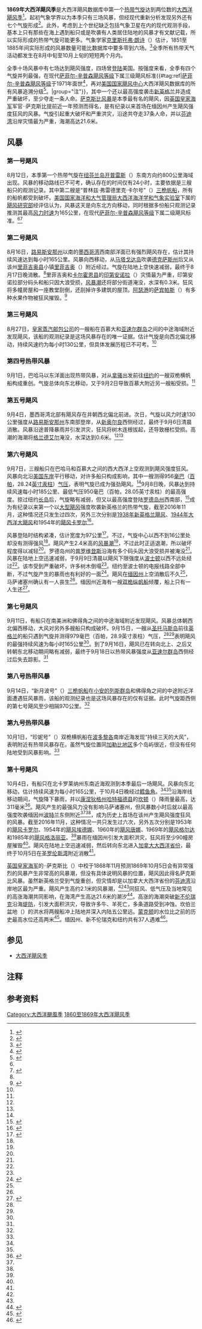 {{noteTA
|G1=USState
|1=zh-hans:百慕大;zh-hk:百慕達;zh-tw:百慕達;
|2=zh-hans:亚速尔;zh-tw:亞速;zh-hk:亞速爾;
|3=zh-cn:安的列斯;zh-hk:安地列斯;zh-tw:安地列斯;
}}
{{Infobox hurricane season
|Basin=Atl
|Year=1869
|Track=1869 Atlantic hurricane season summary.jpg
|First storm formed=1869年8月12日
|Last storm dissipated=October 5, 1869
|Strongest storm name=第六号
|Strongest storm winds=100
|Average wind speed=1
|Total storms=10
|Total hurricanes=7
|Total intense=1
|Fatalities=38
|Damages=
|Inflated=
|five seasons=[[1867年大西洋飓风季|1867]]、[[1868年大西洋飓风季|1868]]、'''1869'''、[[1870年大西洋飓风季|1870]]、[[1871年大西洋飓风季|1871]]}}
'''1869年大西洋飓风季'''是大西洋飓风数据库中第一个[[热带气旋|热带气旋]]达到两位数的[[大西洋飓风季|大西洋飓风季]]<ref>{{cite web | author = Hurricane Research Division | publisher = [[美国国家海洋和大气管理局|National Oceanic and Atmospheric Administration]] | year = 2011 | title = Atlantic basin: Comparison of Original and Revised HURDAT | accessdate = 2016-12-01 | url = http://www.aoml.noaa.gov/hrd/hurdat/Comparison_of_Original_and_Revised_HURDAT_mar11.html | archiveurl = https://web.archive.org/web/20160304040342/http://www.aoml.noaa.gov/hrd/hurdat/Comparison_of_Original_and_Revised_HURDAT_mar11.html | archivedate = 2016-03-04 | deadurl = no }}</ref>。起初气象学界以为本季只有三场风暴，但经现代重新分析发现另外还有七个气旋形成<ref name="year">{{cite web | author = José Fernández Partagás | publisher = National Oceanic and Atmospheric Administration | year = 2003 | title = Year 1869 | accessdate = 2016-12-02 | archiveurl = https://web.archive.org/web/20160304202237/http://www.aoml.noaa.gov/hrd/Landsea/Partagas/1865-1870/1869.pdf | deadurl = no | url = http://www.aoml.noaa.gov/hrd/Landsea/Partagas/1865-1870/1869.pdf | archivedate = 2016-03-04 | format = PDF }}</ref>。此外，考虑到上个世纪缺乏包括气象卫星在内的现代观测手段，基本上只有那些在海上遇到船只或是吹袭有人类居住陆地的风暴才有文献记载，所以实际形成的热带气旋可能更多。气象学家[[克里斯托弗·朗诗|克里斯托弗·朗诗]]（{{lang|en|Christopher W. Landsea}}）估计，1851至1885年间实际形成的风暴数量可能比数据库中要多零到六场。<ref>{{cite journal | author = Chris Landsea | journal = Eos | volume = 88 | issue = 18 | date = 2007-05-01 | pages = 197–208 | title = Counting Atlantic Tropical Cyclones Back to 1900 | publisher = National Oceanic and Atmospheric Administration | accessdate = 2016-11-30 | format = PDF | doi = 10.1029/2007EO180001 | archivedate = 2007-07-14 | archiveurl = https://web.archive.org/web/20070714114214/http://www.aoml.noaa.gov/hrd/Landsea/landsea-eos-may012007.pdf | url = http://www.aoml.noaa.gov/hrd/Landsea/landsea-eos-may012007.pdf | deadurl = no | bibcode = 2007EOSTr..88..197L }}</ref>全季所有热带天气活动都发生在8月中旬至10月上旬的短短两个月内。

全季十场风暴中有七场达到飓风强度，四场曾[[登陆_(气象学)|登陆]]美国。按强度来看，全季有四个气旋并列最强，在现代[[萨菲尔-辛普森飓风等级|萨菲尔-辛普森飓风等级]]下属三级飓风标准{{#tag:ref|[[萨菲尔-辛普森飓风等级|萨菲尔-辛普森飓风等级]]于1971年面世<ref name="USA Today">{{cite news | author = Jack Williams | title = Hurricane scale invented to communicate storm danger | publisher = [[今日美国|USA Today]] | date = 2005-05-17 | accessdate = 2013-08-04 | url = http://usatoday30.usatoday.com/weather/hurricane/whscale.htm | archiveurl = https://web.archive.org/web/20160324154907/http://usatoday30.usatoday.com/weather/hurricane/whscale.htm | deadurl = no | archivedate = 2016-03-24 }}</ref>，再对[[国家飓风中心|美国国家飓风中心]]大西洋飓风数据库的所有风暴追溯分级<ref>{{cite report | publisher = Hurricane Research Division | title = Chronological List of All Continental United States Hurricanes: 1851-2012 | date = 2013-06 | accessdate = 2016-11-10 | archivedate = 2016-05-03 | deadurl = no | archiveurl = https://web.archive.org/web/20160503012801/http://www.aoml.noaa.gov/hrd/hurdat/All_U.S._Hurricanes.html | url = http://www.aoml.noaa.gov/hrd/hurdat/All_U.S._Hurricanes.html }}</ref>。|group="注"}}，其中一个还以最高强度袭击[[新英格兰|新英格兰]]并造成严重破坏，至少夺走一条人命。[[1869年萨克斯比风暴|萨克斯比风暴]]是本季最有名的飓风，因[[英国皇家海军|英国皇家海军]]军官{{lang|en|S}}·{{lang|en|M}}·萨克斯比提前近一年预测而得名，是有纪录以来首场在缅因州产生飓风强度狂风的风暴。气旋引起重大破坏和严重洪灾，沿途共夺走37条人命，并以[[芬迪湾|芬迪湾]]沿岸灾情最为严重，海潮高达21.6米。

== 风暴 ==

=== 第一号飓风 ===
{{Infobox Hurricane Small
|Basin=Atl
|Image=1869 Atlantic hurricane 1 track.png
|Formed=8月12日
|Dissipated=8月12日
|1-min winds=90
|Pressure=
}}
8月12日，本季第一个热带气旋在[[纽芬兰与拉布拉多|纽芬兰岛]][[开普雷斯|开普雷斯]]（{{lang|en|Cape Race}}）东南方向约800公里海域出现。风暴的移动路线已不可考，确认存在的时间仅有24小时，主要依据是三艘船只的观测记录。其中第二艘是“普林兹·弗雷德里克·卡尔号”（{{lang|en|Prinze Frederik Carl}}）[[三桅帆船|三桅帆船]]，所有的船帆都受到破坏。[[美国国家海洋和大气管理局|美国国家海洋和大气管理局]][[大西洋海洋学和气象实验室|大西洋海洋学和气象实验室]]下属的[[飓风研究部|飓风研究部]]经评估认为，风暴这天是向东北方向移动，同时根据多份船只观测记录推测其最高[[最大持续风速|风力时速]]为165公里，在现代[[萨菲尔-辛普森飓风等级|萨菲尔-辛普森飓风等级]]下属二级飓风标准。<ref name="year" /><ref name="HURDAT">{{cite web | author = [[国家飓风中心|National Hurricane Center]] | author2 = Hurricane Research Division | title = Atlantic hurricane best track (HURDAT version 2) | accessdate = 2016-11-01 | url = http://www.nhc.noaa.gov/data/hurdat/hurdat2-1851-2015-070616.txt | publisher = United States National Oceanic and Atmospheric Administration | date = 2016-07-06 | deadurl = no | archivedate = 2016-10-04 | archiveurl = https://web.archive.org/web/20161004150702/http://www.nhc.noaa.gov/data/hurdat/hurdat2-1851-2015-070616.txt | format = [[文本文件|TXT]] }}</ref>
{{Clear}}

=== 第二号飓风 ===
{{Infobox Hurricane Small
|Basin=Atl
|Image=1869 Atlantic hurricane 2 track.png
|Formed=8月16日
|Dissipated=8月17日
|1-min winds=90
|Pressure=969
}}
8月16日，[[路易斯安那州|路易斯安那州]]以南的[[墨西哥湾|墨西哥湾]]西南部洋面已有强烈飓风存在，估计其持续风速达到每小时165公里。风暴向西移动，从[[马塔戈达岛|马塔戈达岛]]吹袭[[德克萨斯州|德克萨斯州]]后又从该州[[里菲吉奥县_(德克萨斯州)|里菲吉奥县]]小镇[[里菲吉奥_(德克萨斯州)|里菲吉奥]]（{{lang|en|Refugio}}）附近经过。气旋在陆地上空快速减弱，最终于8月17日晚消散。<ref name="HURDAT" />里菲吉奥和[[卡尔霍恩县_(得克萨斯州)|卡尔霍恩县]]的[[印第安诺拉_(德克萨斯州)|印第安诺拉]]（{{lang|en|Indianola}}）灾情最为严重，印第安诺拉部分码头和船只因大浪受损，[[风暴潮|风暴潮]]还将部分街道淹没，水深有0.3米。狂风将多幢房屋和一座教堂刮倒，还刮掉许多建筑的屋顶。[[阿瑟港_(德克萨斯州)|阿瑟港]]的[[萨宾帕斯_(德克萨斯州)|萨宾帕斯]]（{{lang|en|Sabine Pass}}）有多种水果作物被狂风摧毁。<ref name="tx">{{cite web | author = David M. Roth | archiveurl = https://web.archive.org/web/20161021181941/http://www.wpc.ncep.noaa.gov/research/lahur.pdf | deadurl = no | publisher = Hydrometeorological Prediction Center | date = 2010-04-08 | title = Louisiana Hurricane History | accessdate = 2016-12-01 | url = http://www.wpc.ncep.noaa.gov/research/lahur.pdf | format = [[便携式文档格式|PDF]] | archivedate = 2016-10-21 }}</ref>{{Clear}}

=== 第三号飓风 ===
8月27日，[[皇家蒸汽邮包公司|皇家蒸汽邮包公司]]的一艘船在百慕大和[[亚速尔群岛|亚速尔群岛]]之间的中途海域附近发现飓风，该船的观测纪录是这场风暴存在的唯一证据。估计气旋是向西北偏北移动，持续风速约为每小时130公里，但具体发展历程已不可考。<ref name="year" />{{Clear}}

=== 第四号热带风暴 ===
{{Infobox Hurricane Small
|Basin=Atl
|Image=1869 Atlantic tropical storm 4 track.png
|Formed=9月1日
|Dissipated=9月2日
|1-min winds=60
|Pressure=
}}
9月1日，巴哈马以东洋面出现热带风暴，对从[[拿骚_(巴哈马)|拿骚]]出发前往[[纽约|纽约]]的一艘双桅横帆船构成重创。气旋总体向东北移动，又于9月2日导致百慕大附近另一艘船受损。<ref name="year" />{{Clear}}

=== 第五号飓风 ===
{{Infobox Hurricane Small
|Basin=Atl
|Image=1869 Atlantic hurricane 5 track.png
|Formed=9月4日
|Dissipated=9月6日
|1-min winds=70
|Pressure=985
}}
9月4日，墨西哥湾北部有飓风存在并朝西北偏北前进。次日，气旋以风力时速130公里强度从[[路易斯安那州|路易斯安那州]]东南部登岸，从[[新奥尔良|新奥尔良]]西侧经过，最终于9月6日清晨消散。风暴沿途普降暴雨并引发洪灾，狂风将树木连根拔起，还导致栅栏受损。高潮的海潮将[[格兰德艾尔_(路易斯安那州)|格兰德艾尔]]淹没，水深达到0.6米。<ref name="year" /><ref name="HURDAT" />{{Clear}}

=== 第六号飓风 ===
{{Infobox Hurricane Small
|Basin=Atl
|Image=1869 Atlantic hurricane 6 track.png
|Formed=9月7日
|Dissipated=9月9日
|1-min winds=100
|Pressure=950
}}
9月7日，三艘船只在巴哈马和百慕大之间的西大西洋上空观测到飓风强度狂风。风暴向北沿[[美国东岸|美国东岸]]平行移动，对许多船只构成影响，其中一艘测得956[[巴|毫巴]]（[[帕斯卡|百帕]]，28.24[[英寸汞柱|英寸汞柱]]）[[气压|气压]]，表明气旋已成为强劲飓风。<ref name="year" />9月8日晚，风暴达到持续风速每小时185公里、最低气压950毫巴（百帕，28.05英寸汞柱）的最高强度。掠过纽约[[长岛_(纽约州)|长岛]]后，气旋略有减弱，但又以最高强度登陆[[罗德岛州|罗德岛州]]西南部，<ref name="meta">{{cite web | author = Hurricane Research Division | year = 2008 | title = Documentation of Atlantic Tropical Cyclones Changes in HURDAT | publisher = National Oceanic and Atmospheric Administration | accessdate = 2016-12-01 | url = http://www.aoml.noaa.gov/hrd/hurdat/metadata_master.html#1869_6 | archivedate = 2016-11-24 | deadurl = no | archiveurl = https://web.archive.org/web/20161124024737/http://www.aoml.noaa.gov/hrd/hurdat/metadata_master.html#1869_6 }}</ref>成为有纪录以来第一个以[[热带气旋等级|大型飓风]]强度吹袭新英格兰的热带气旋，截至2016年11月，这种情况还只发生过四次，另外三次分别是[[1938年新英格兰飓风|1938年新英格兰飓风]]、[[1944年大西洋大飓风|1944年大西洋大飓风]]和1954年的[[飓风卡罗尔|飓风卡罗尔]]<ref name="us">{{cite web | author = Hurricane Research Division | title = Chronological List of All Hurricanes which Affected the Continental United States: 1851–2010 | date = 2010-12 | url = http://www.aoml.noaa.gov/hrd/hurdat/All_U.S._Hurricanes.txt | format = TXT | publisher = National Oceanic and Atmospheric Administration | accessdate = 2016-12-01 | deadurl = no | archiveurl = https://web.archive.org/web/20160304040327/http://www.aoml.noaa.gov/hrd/hurdat/All_U.S._Hurricanes.txt | archivedate = 2016-03-04 }}</ref>。

风暴登陆时结构紧凑，估计宽度为97公里<ref name="ma">{{cite web |publisher=Commonwealth of Massachusetts |year=2011 |title=Commonwealth of Massachusetts |accessdate=2011-03-14 |archivedate=2011-03-13 |deadurl=yes |url=http://www.mass.gov/?pageID=eopsterminal&L=5&L0=Home&L1=Homeland+Security+%26+Emergency+Response&L2=Planning+%26+Preparedness&L3=Natural+Hazards&L4=Hurricanes&sid=Eeops&b=terminalcontent&f=mema_new_england_hurricanes_of_note&csid=Eeops |archiveurl=https://web.archive.org/web/20110313080116/http://www.mass.gov/?pageID=eopsterminal&L=5&L0=Home&L1=Homeland+Security+&+Emergency+Response&L2=Planning+&+Preparedness&L3=Natural+Hazards&L4=Hurricanes&sid=Eeops&b=terminalcontent&f=mema_new_england_hurricanes_of_note&csid=Eeops }}</ref>。不过，气旋中心以西不到16公里处却没有测得强风<ref name="year" />。飓风产生2.4米高的[[风暴潮|风暴潮]]<ref name="meta" />，不过此时正适退潮，所以破坏程度得以减轻<ref name="ma" />。罗德岛州的[[普罗维登斯_(罗德岛州)|普罗维登斯]]沿海有多个码头因大浪受损并被淹没<ref name="year" />。风暴在陆地上空迅速减弱，于9月9日清晨以飓风下限强度从[[波士顿|波士顿]]以西不远处经过<ref name="meta" />。该市受到严重破坏，许多树木倒塌<ref name="year" />。纽约至波士顿的电报线路全部中断，不过气旋产生的暴雨也有利好的一面<ref>{{cite news | author = Staff Writer | newspaper = [[纽约时报|The New York Times]] | date = 1869-09-09 | title = Great Storm East-Telegraphic Communication Interrupted | accessdate = 2016-12-01 | archiveurl = https://web.archive.org/web/20161201163608/http://article.archive.nytimes.com/1869/09/09/79346255.pdf?AWSAccessKeyId=AKIAJBTN455PTTBQQNRQ&Expires=1480610390&Signature=mETvZujazz6pI5p9CPPz%2FEwisVs%3D | url = http://article.archive.nytimes.com/1869/09/09/79346255.pdf?AWSAccessKeyId=AKIAJBTN455PTTBQQNRQ&Expires=1480610390&Signature=mETvZujazz6pI5p9CPPz%2FEwisVs%3D | archivedate = 2016-12-01 | deadurl = no | format = PDF | publisher = The New York Times Company }}</ref>。飓风在[[缅因州|缅因州]]上空消散后不久<ref name="meta" />，马萨诸塞州确认有一人丧生<ref name="dead" />。缅因州近海有一艘[[双桅纵帆船|双桅纵帆船]]倾覆，船上只有一人生还<ref name="dead">{{cite web | author1 = Edward N. Rappaport | author2 = Jose Fernandez-Partagas | title = The Deadliest Atlantic Tropical Cyclones, 1492–1996: Cyclones that may have 25+ deaths | publisher = National Hurricane Center | year = 1996 | archiveurl = https://web.archive.org/web/20160303203538/http://www.nhc.noaa.gov/pastdeadlyapp2.shtml | accessdate = 2011-03-14 | url = http://www.nhc.noaa.gov/pastdeadlyapp2.shtml? | archivedate = 2016-03-03 | deadurl = no }}</ref>。

=== 第七号飓风 ===
{{Infobox Hurricane Small
|Basin=Atl
|Image=1869 Atlantic hurricane 7 track.png
|Formed=9月11日
|Dissipated=9月18日
|1-min winds=90
|Pressure=979
}}
9月11日，有船只在南美洲和佛得角之间的中途海域附近发现飓风。风暴总体朝西北偏西移动，大风对另外多艘船只构成破坏。9月15日，一艘从[[圣托马斯岛_(美属维尔京群岛)|圣托马斯岛]]前往[[英格兰|英格兰]]的船只遇到气旋并测得979毫巴（百帕，28.9英寸汞柱）气压，<ref name="HURDAT" /><ref name="year" />表明飓风的最强持续风速为每小时165公里<ref name="meta" />。到了9月16日，飓风已在转向北上、之后又转朝东北移动期间略有减弱，最终于9月18日以热带风暴强度从[[亚速尔群岛|亚速尔群岛]]西侧经过后失去踪影。<ref name="HURDAT" />
{{Clear}}

=== 第八号热带风暴 ===
9月14日，“新月波号”（{{lang|en|Crescent Wave}}）[[三桅帆船|三桅帆船]]在[[小安的列斯群岛|小安的列斯群岛]]和佛得角之间的中途附近洋面遭遇狂风暴雨，该船的观测纪录也是这场风暴存在的仅有证据。此时气旋距西侧的第七号飓风至少相隔970公里。<ref name="year" />

=== 第九号热带风暴 ===
10月1日，“珍妮号”（{{lang|en|Jenny}}）双桅横帆船在[[波多黎各|波多黎各]]南岸近海发现“持续三天的大风”，表明附近有热带风暴存在。虽然气旋位置同[[加勒比地区|加勒比地区]]多个岛屿很近，但没有任何陆地受到风暴影响。<ref name="year" />

=== 第十号飓风 ===
{{Infobox Hurricane Small
|Basin=Atl
|Image=1869 New England hurricane track.png
|Formed=10月4日
|Dissipated=10月5日
|1-min winds=90
|Pressure=965
}}
10月4日，有船只在北卡罗莱纳州东南近海观测到本季最后一场飓风。风暴向东北移动，估计持续风速为每小时165公里，于10月4日晚经过[[鳕鱼角|鳕鱼角]]。<ref name="year" /><ref name="meta" />沿海岸线移动期间，气旋降下暴雨，并以[[康涅狄格州|康涅狄格州]][[哈特福德县_(康涅狄格州)|哈特福德县]]的[[坎顿_(康涅狄格州)|坎顿]]（{{lang|en|Canton}}）降雨量最高，达311毫米<ref name="island">{{cite web | author = Keith C. Heidorn | publisher = Islandnet.com | date = 2010-10-01 | archiveurl = https://web.archive.org/web/20160304044541/http://www.islandnet.com/~see/weather/almanac/arc2010/alm10oct.htm | title = The Saxby Gale: A Lucky Guess? | url = http://www.islandnet.com/~see/weather/almanac/arc2010/alm10oct.htm | accessdate = 2016-03-04 | archivedate = 2016-03-04 | deadurl = yes }}</ref>。飓风产生的最强风力没有影响马萨诸塞州，但风暴数小时后就以最高强度吹袭缅因州[[波特兰_(缅因州)|波特兰]]东侧附近<ref name="year" /><ref name="meta" />，成为历史上首场在该州产生飓风强度狂风的风暴。截至2016年11月，这种情况一共只发生过六次，另外五次分别是1953年的[[1953年飓风卡罗尔|飓风卡罗尔]]、1954年的[[飓风埃德娜|飓风埃德娜]]、1960年的[[飓风唐娜|飓风唐娜]]、1969年的[[1969年飓风格尔达|飓风格尔达]]和1985年的[[飓风格洛丽亚|飓风格洛丽亚]]。<ref name="us" />暴雨在缅因州引发大面积洪灾，狂风将至少90幢房屋摧毁<ref name="island" />。飓风在陆地上空迅速减弱，然后转向东北进入[[加拿大大西洋省份|加拿大大西洋省份]]，最终于10月5日在[[圣罗伦斯湾|圣罗伦斯湾]]附近消散<ref name="meta" />。

[[英国皇家海军|英国皇家海军]]的{{lang|en|S}}·{{lang|en|M}}·萨克斯比（{{lang|en|S.M. Saxby}}）中校于1868年11月预测1869年10月5日会有异常强烈的风暴产生非常高的风暴潮，但没有具体说明风暴的位置，飓风因此得名萨克斯比风暴。虽然新英格兰受到气旋重创，但灾情却是以加拿大大西洋省份的[[芬迪湾|芬迪湾]]沿岸地区最为严重。飓风产生高约2.1米的风暴潮，<ref name="year" /><ref name="meta" />同狂风、低气压及当地常见的高涨海潮共同影响，在海湾产生高达21.6米的潮汐<ref>{{cite web | author = Jon A. Percy | year = 2001 | publisher = Bay of Fundy Ecosystem Partnership | title = Fundy's Minas Basin: Multiplying the Pluses of Minas | archiveurl = https://web.archive.org/web/20120321142348/http://docs.informatics.management.dal.ca/cmidocs/cgi-bin/library?e=d-01000-00---0bofep1--00-1--0-10-0---0---0prompt-10---4-------0-1l--11-en-50---20-about---00-3-1-00-0011-1-0utfZz-8-00&cl=CL3.1&d=HASH124af260cd5ee86cbeca14&x=1 | archivedate = 2012-03-21 | deadurl = yes | accessdate = 2012-03-21 | url = http://docs.informatics.management.dal.ca/cmidocs/cgi-bin/library?e=d-01000-00---0bofep1--00-1--0-10-0---0---0prompt-10---4-------0-1l--11-en-50---20-about---00-3-1-00-0011-1-0utfZz-8-00&cl=CL3.1&d=HASH124af260cd5ee86cbeca14&x=1 }}</ref>。高涨的海潮突破[[新不伦瑞克|新不伦瑞克]]沿海[[堤|堤防]]，引发大面积洪灾，导致许多牛、羊死亡，多条道路受到冲蚀。坎伯兰盆地（{{lang|en|Cumberland Basin}}）的洪水将两艘船冲上陆地并深入内陆五公里远。[[蒙克顿|蒙克顿]]的水位比之前的历史最高水位还高两米<ref>{{cite web | author = Danika van Proosdij | date = 2009-10-22 | page = 16 | title = Assessment of Flooding Hazard along the Highway 101 corridor near Windsor, NS using LIDAR | publisher = Government of Nova Scotia | accessdate = 2016-12-02 | format = PDF | archivedate = 2016-11-04 | deadurl = no | archiveurl = https://web.archive.org/web/20161104190732/http://novascotia.ca/tran/highways/3_Mile_Plains_to_Falmouth/SMU_2009%20LiDAR_Flooding%20Hazards%20Report.pdf | url = http://www.novascotia.ca/tran/highways/3_Mile_Plains_to_Falmouth/SMU_2009%20LiDAR_Flooding%20Hazards%20Report.pdf }}</ref>。缅因州、新不伦瑞克和纽约共有37人遇难<ref>{{cite web | author1 = Edward N. Rappaport | author2 = Jose Fernandez-Partagas | title = The Deadliest Atlantic Tropical Cyclones, 1492–1996: Cyclones with 25+ deaths | archiveurl = https://web.archive.org/web/20160907054020/http://www.nhc.noaa.gov/pastdeadlyapp1.shtml | publisher = National Hurricane Center | year = 1996 | accessdate = 2016-12-02 | url = http://www.nhc.noaa.gov/pastdeadlyapp1.shtml? | deadurl = no | archivedate = 2016-09-07 }}</ref>。

== 参见 ==
{{portal|热带气旋}}
*[[大西洋飓风季|大西洋飓风季]]

== 注释 ==
{{Reflist|group="注"}}

== 参考资料 ==
{{Reflist|35em}}
{{大西洋飓风季}}

{{DEFAULTSORT:1869 Atlantic Hurricane Season}}
[[Category:大西洋颶風季|Category:大西洋颶風季]]
[[Category:1860至1869年大西洋飓风季|]]
{{Good article}}